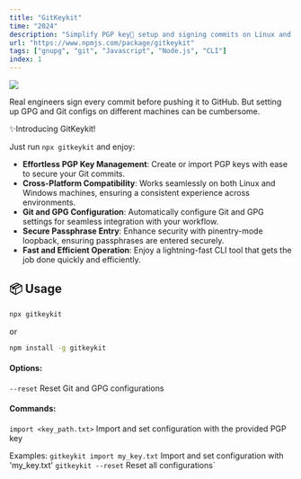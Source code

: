 ```yaml
---
title: "GitKeykit"
time: "2024"
description: "Simplify PGP key🔑 setup and signing commits on Linux and Windows."
url: "https://www.npmjs.com/package/gitkeykit"
tags: ["gnupg", "git", "Javascript", "Node.js", "CLI"]
index: 1
---
```


<Image width={600} height={400} src="/projects/gitkeykit/image.png" caption="Simplify PGP key setup and signing commits on Linux and Windows."/>

Real engineers sign every commit before pushing it to GitHub. But setting up GPG and Git configs on different machines can be cumbersome.

✨Introducing GitKeykit!

Just run `npx gitkeykit` and enjoy:

- **Effortless PGP Key Management**: Create or import PGP keys with ease to secure your Git commits.
- **Cross-Platform Compatibility**: Works seamlessly on both Linux and Windows machines, ensuring a consistent experience across environments.
- **Git and GPG Configuration**: Automatically configure Git and GPG settings for seamless integration with your workflow.
- **Secure Passphrase Entry**: Enhance security with pinentry-mode loopback, ensuring passphrases are entered securely.
- **Fast and Efficient Operation**: Enjoy a lightning-fast CLI tool that gets the job done quickly and efficiently.

<LinkPreview
  imageUrl="https://github.githubassets.com/assets/mona-loading-dark-7701a7b97370.gif"
  title="phukon/gitkeykit"
  description="Setup pgp keys 🔑 and sign commits with ease on Linux and Windows machines."
  link="https://github.com/phukon/gitkeykit"
/>

## 📦 Usage

```bash
npx gitkeykit 
```
or
```bash
npm install -g gitkeykit 
```


#### Options:
  `--reset` Reset Git and GPG configurations

#### Commands:
  `import <key_path.txt>`    Import and set configuration with the provided PGP key

Examples:
  `gitkeykit import my_key.txt`    Import and set configuration with 'my_key.txt'
  `gitkeykit --reset`             Reset all configurations` 

